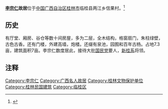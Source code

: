 {{文物保护单位
| 级别 = 全国
| 名称 = 李宗仁故居（包括[[李宗仁官邸|李宗仁官邸]]）
| 编号 = 4-223
| 分类 = 近现代重要史迹及代表性建筑
| 时代 = 1921年、1948年
| 所在 = [[广西自治区|广西自治区]][[桂林市|桂林市]]
| 登录 = 1996年
| Cat = 广西全国重点文物保护单位
}}

'''[[李宗仁|李宗仁]]故居'''位于[[中国|中国]][[广西自治区|广西自治区]][[桂林市|桂林市]]临桂县两江乡信果村。<ref>{{cite web|author=建筑知识|title=李宗仁故居|url=http://www.cnki.net/KCMS/detail/detail.aspx?QueryID=56&CurRec=4&recid=&filename=JZZS200606011&dbname=CJFD2006&dbcode=CJFQ&pr=&urlid=&yx=&v=MzA1MjNVUkw2ZmIrWm5GQ25nVWIvS0x6ZlJmYkc0SHRmTXFZOUVaWVI4ZVgxTHV4WVM3RGgxVDNxVHJXTTFGckM=|accessdate=2006年06期}}{{dead link|date=2018年3月 |bot=InternetArchiveBot |fix-attempted=yes }}</ref>

==历史==
有厅堂、厢房、谷仓等数十间房屋，多为二层，全木结构，格窗扇门，朱柱绿壁，古色古香。还有门楼，外建高墙，炮楼。还缀有泉池，园囿和百年古杨。占地7.3亩，建筑面积7亩。李宗仁数度居此，接待大批[[国民党|国民党]]要人，[[新桂系|新桂系]]将领。

==注释==
{{Reflist|2}}

{{广西壮族自治区全国重点文物保护单位}}
[[Category:李宗仁|Category:李宗仁]]
[[Category:广西名人故居|Category:广西名人故居]]
[[Category:桂林文物保护单位|Category:桂林文物保护单位]]
[[Category:桂林民国建筑|Category:桂林民国建筑]]
[[Category:临桂区|Category:临桂区]]
{{Chinese building-stub}}